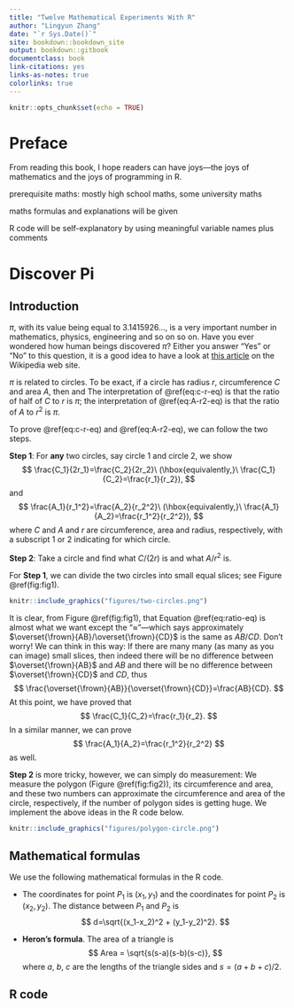 ```yaml
--- 
title: "Twelve Mathematical Experiments With R"
author: "Lingyun Zhang"
date: "`r Sys.Date()`"
site: bookdown::bookdown_site
output: bookdown::gitbook
documentclass: book
link-citations: yes
links-as-notes: true
colorlinks: true
---
```


```r
knitr::opts_chunk$set(echo = TRUE)
```


# Preface {-}

From reading this book, I hope readers can have joys---the joys of mathematics and the joys of programming in R.

prerequisite maths: mostly high school maths, some university maths

maths formulas and explanations will be given

R code will be self-explanatory by using meaningful variable names plus comments

# Discover Pi

## Introduction

$\pi$, with its value being equal to $3.1415926...$, is a very important number in mathematics, physics, engineering and so on so on. Have you ever wondered how human beings discovered $\pi$? Either you answer "Yes" or "No" to this question, it is a good idea to have a look at [this article](https://en.wikipedia.org/wiki/Pi) on the Wikipedia web site.

$\pi$ is related to circles. To be exact, if a circle has radius $r$, circumference $C$ and area $A$, then
\begin{equation}
\frac{C}{2r} = \pi, (\#eq:c-r-eq)
\end{equation}
and
\begin{equation}
\frac{A}{r^2}=\pi. (\#eq:A-r2-eq)
\end{equation}
The interpretation of \@ref(eq:c-r-eq) is that the ratio of half of $C$ to $r$ is $\pi$; the interpretation of \@ref(eq:A-r2-eq) is that the ratio of $A$ to $r^2$ is $\pi$.

To prove \@ref(eq:c-r-eq) and \@ref(eq:A-r2-eq), we can follow the two steps.

**Step 1**: For **any** two circles, say circle 1 and circle 2, we show
    $$
    \frac{C_1}{2r_1}=\frac{C_2}{2r_2}\ (\hbox{equivalently,}\ \frac{C_1}{C_2}=\frac{r_1}{r_2}),
    $$
    and
    $$
    \frac{A_1}{r_1^2}=\frac{A_2}{r_2^2}\ (\hbox{equivalently,}\ \frac{A_1}{A_2}=\frac{r_1^2}{r_2^2}),
    $$
    where $C$ and $A$ and $r$ are circumference, area and radius, respectively, with a subscript 1 or 2 indicating for which circle.
    
**Step 2**: Take a circle and find what $C/(2r)$ is and what $A/r^2$ is.

For **Step 1**, we can divide the two circles into small equal slices; see Figure \@ref(fig:fig1).
```r
knitr::include_graphics("figures/two-circles.png")
```
It is clear, from Figure \@ref(fig:fig1), that
\begin{equation}
\frac{C_1}{C_2}=\frac{\overset{\frown}{AB}}{\overset{\frown}{CD}}\approx \frac{AB}{CD}=\frac{r_1}{r_2}. (\#eq:ratio-eq)
\end{equation}
Equation \@ref(eq:ratio-eq) is almost what we want except the "$\approx$"---which says approximately $\overset{\frown}{AB}/\overset{\frown}{CD}$ is the same as $AB/CD$. Don't worry! We can think in this way: If there are many many (as many as you can image) small slices, then indeed there will be no difference between $\overset{\frown}{AB}$ and $AB$ and there will be no difference between $\overset{\frown}{CD}$ and $CD$, thus
$$
\frac{\overset{\frown}{AB}}{\overset{\frown}{CD}}=\frac{AB}{CD}.
$$
At this point, we have proved that
$$
\frac{C_1}{C_2}=\frac{r_1}{r_2}.
$$
In a similar manner, we can prove
$$
\frac{A_1}{A_2}=\frac{r_1^2}{r_2^2}
$$
as well.

**Step 2** is more tricky, however, we  can simply do measurement: We measure the polygon (Figure \@ref(fig:fig2)), its circumference and area, and these two numbers can approximate the circumference and area of the circle, respectively, if the number of polygon sides is getting huge. We implement the above ideas in the R code below. 
```r
knitr::include_graphics("figures/polygon-circle.png")
```


## Mathematical formulas 

We use the following mathematical formulas in the R code.

- The coordinates for point $P_1$ is $(x_1, y_1)$ and the coordinates for point $P_2$ is $(x_2, y_2)$. The distance between $P_1$ and $P_2$ is
$$
d=\sqrt{(x_1-x_2)^2 + (y_1-y_2)^2}.
$$

- **Heron's formula**. The area of a triangle is
$$
Area = \sqrt{s(s-a)(s-b)(s-c)},
$$
where $a,\ b,\ c$ are the lengths of the triangle sides and $s=(a+b+c)/2.$

## R code

```r
```

